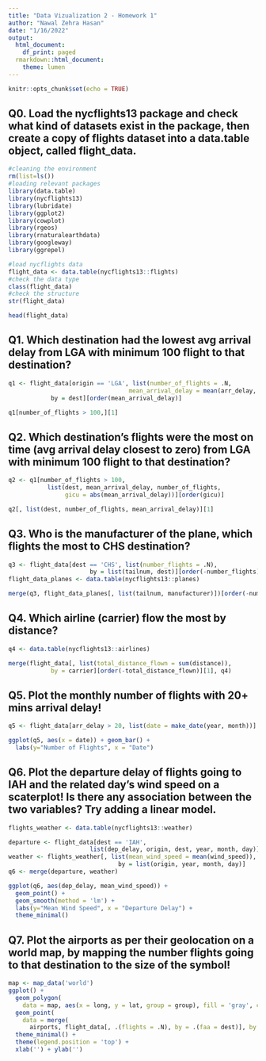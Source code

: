 ```yaml
---
title: "Data Vizualization 2 - Homework 1"
author: "Nawal Zehra Hasan"
date: "1/16/2022"
output:
  html_document:
    df_print: paged
  rmarkdown::html_document:
    theme: lumen
---
```


```r
knitr::opts_chunk$set(echo = TRUE)
```

## Q0. Load the nycflights13 package and check what kind of datasets exist in the package, then create a copy of flights dataset into a data.table object, called flight_data.

```r
#cleaning the environment
rm(list=ls())
#loading relevant packages
library(data.table)
library(nycflights13)
library(lubridate)
library(ggplot2)
library(cowplot)
library(rgeos)
library(rnaturalearthdata)
library(googleway)
library(ggrepel)

#load nycflights data
flight_data <- data.table(nycflights13::flights)
#check the data type
class(flight_data) 
#check the structure
str(flight_data)
```

```r
head(flight_data)
```


## Q1. Which destination had the lowest avg arrival delay from LGA with minimum 100 flight to that destination?

```r
q1 <- flight_data[origin == 'LGA', list(number_of_flights = .N, 
                                  mean_arrival_delay = mean(arr_delay, na.rm = T)), 
            by = dest][order(mean_arrival_delay)]

q1[number_of_flights > 100,][1]
```

## Q2. Which destination's flights were the most on time (avg arrival delay closest to zero) from LGA with minimum 100 flight to that destination?

```r
q2 <- q1[number_of_flights > 100, 
           list(dest, mean_arrival_delay, number_of_flights, 
                gicu = abs(mean_arrival_delay))][order(gicu)]

q2[, list(dest, number_of_flights, mean_arrival_delay)][1]
```

## Q3. Who is the manufacturer of the plane, which flights the most to CHS destination?

```r
q3 <- flight_data[dest == 'CHS', list(number_flights = .N), 
                       by = list(tailnum, dest)][order(-number_flights)]
flight_data_planes <- data.table(nycflights13::planes)

merge(q3, flight_data_planes[, list(tailnum, manufacturer)])[order(-number_flights)][1]
```

## Q4. Which airline (carrier) flow the most by distance?

```r
q4 <- data.table(nycflights13::airlines)

merge(flight_data[, list(total_distance_flown = sum(distance)), 
            by = carrier][order(-total_distance_flown)][1], q4)
```
## Q5. Plot the monthly number of flights with 20+ mins arrival delay!

```r
q5 <- flight_data[arr_delay > 20, list(date = make_date(year, month))]

ggplot(q5, aes(x = date)) + geom_bar() +
  labs(y="Number of Flights", x = "Date")
```

## Q6. Plot the departure delay of flights going to IAH and the related day's wind speed on a scaterplot! Is there any association between the two variables? Try adding a linear model.

```r
flights_weather <- data.table(nycflights13::weather)

departure <- flight_data[dest == 'IAH', 
                       list(dep_delay, origin, dest, year, month, day)]
weather <- flights_weather[, list(mean_wind_speed = mean(wind_speed)), 
                               by = list(origin, year, month, day)]
q6 <- merge(departure, weather)

ggplot(q6, aes(dep_delay, mean_wind_speed)) + 
  geom_point() + 
  geom_smooth(method = 'lm') +
  labs(y="Mean Wind Speed", x = "Departure Delay") +
  theme_minimal()
```

## Q7. Plot the airports as per their geolocation on a world map, by mapping the number flights going to that destination to the size of the symbol!

```r
map <- map_data('world')
ggplot() +
  geom_polygon(
    data = map, aes(x = long, y = lat, group = group), fill = 'gray', color = 'black') +
  geom_point(
    data = merge(
      airports, flight_data[, .(flights = .N), by = .(faa = dest)], by = 'faa'), aes(lon, lat, size = flights)) +
  theme_minimal() +
  theme(legend.position = 'top') +
  xlab('') + ylab('') 
```
